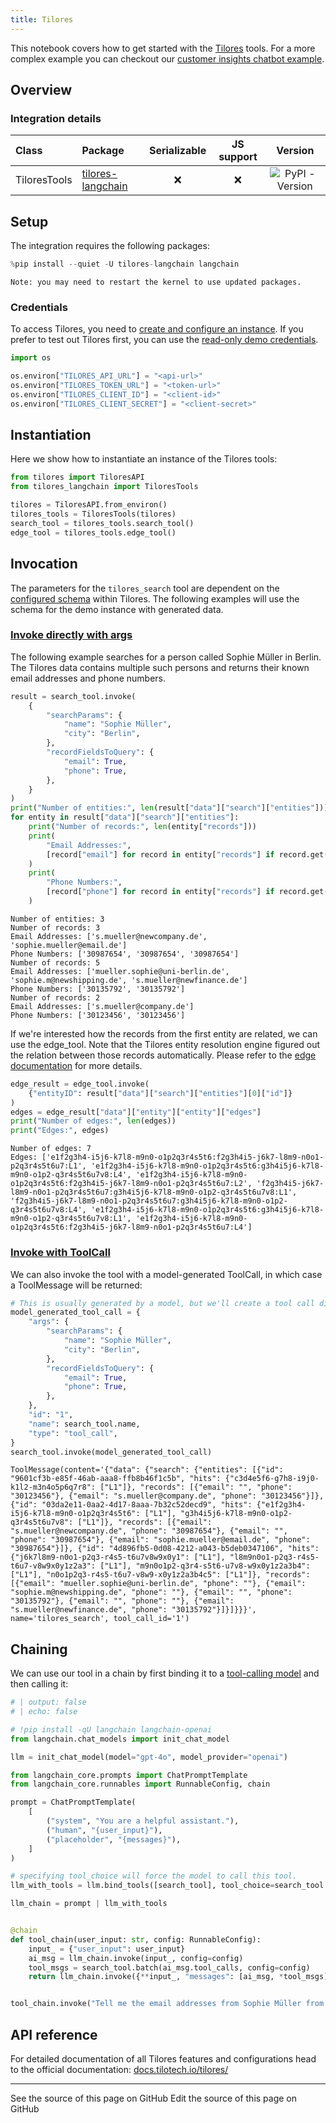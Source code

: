 ```yaml
---
title: Tilores
---
```


This notebook covers how to get started with the [Tilores](/oss/python/integrations/providers/tilores) tools.
For a more complex example you can checkout our [customer insights chatbot example](https://github.com/tilotech/identity-rag-customer-insights-chatbot).

## Overview

### Integration details

| Class | Package | Serializable | JS support |  Version |
| :--- | :--- | :---: | :---: | :---: |
| TiloresTools | [tilores-langchain](https://pypi.org/project/tilores-langchain/) | ❌ | ❌ |  ![PyPI - Version](https://img.shields.io/pypi/v/tilores-langchain?style=flat-square&label=%20) |

## Setup

The integration requires the following packages:

```python
%pip install --quiet -U tilores-langchain langchain
```

```output
Note: you may need to restart the kernel to use updated packages.
```

### Credentials

To access Tilores, you need to [create and configure an instance](https://app.tilores.io). If you prefer to test out Tilores first, you can use the [read-only demo credentials](https://github.com/tilotech/identity-rag-customer-insights-chatbot?tab=readme-ov-file#1-configure-customer-data-access).

```python
import os

os.environ["TILORES_API_URL"] = "<api-url>"
os.environ["TILORES_TOKEN_URL"] = "<token-url>"
os.environ["TILORES_CLIENT_ID"] = "<client-id>"
os.environ["TILORES_CLIENT_SECRET"] = "<client-secret>"
```

## Instantiation

Here we show how to instantiate an instance of the Tilores tools:

```python
from tilores import TiloresAPI
from tilores_langchain import TiloresTools

tilores = TiloresAPI.from_environ()
tilores_tools = TiloresTools(tilores)
search_tool = tilores_tools.search_tool()
edge_tool = tilores_tools.edge_tool()
```

## Invocation

The parameters for the `tilores_search` tool are dependent on the [configured schema](https://docs.tilotech.io/tilores/schema/) within Tilores. The following examples will use the schema for the demo instance with generated data.

### [Invoke directly with args](/oss/python/langchain/tools)

The following example searches for a person called Sophie Müller in Berlin. The Tilores data contains multiple such persons and returns their known email addresses and phone numbers.

```python
result = search_tool.invoke(
    {
        "searchParams": {
            "name": "Sophie Müller",
            "city": "Berlin",
        },
        "recordFieldsToQuery": {
            "email": True,
            "phone": True,
        },
    }
)
print("Number of entities:", len(result["data"]["search"]["entities"]))
for entity in result["data"]["search"]["entities"]:
    print("Number of records:", len(entity["records"]))
    print(
        "Email Addresses:",
        [record["email"] for record in entity["records"] if record.get("email")],
    )
    print(
        "Phone Numbers:",
        [record["phone"] for record in entity["records"] if record.get("phone")],
    )
```

```output
Number of entities: 3
Number of records: 3
Email Addresses: ['s.mueller@newcompany.de', 'sophie.mueller@email.de']
Phone Numbers: ['30987654', '30987654', '30987654']
Number of records: 5
Email Addresses: ['mueller.sophie@uni-berlin.de', 'sophie.m@newshipping.de', 's.mueller@newfinance.de']
Phone Numbers: ['30135792', '30135792']
Number of records: 2
Email Addresses: ['s.mueller@company.de']
Phone Numbers: ['30123456', '30123456']
```

If we're interested how the records from the first entity are related, we can use the edge_tool. Note that the Tilores entity resolution engine figured out the relation between those records automatically. Please refer to the [edge documentation](https://docs.tilotech.io/tilores/rules/#edges) for more details.

```python
edge_result = edge_tool.invoke(
    {"entityID": result["data"]["search"]["entities"][0]["id"]}
)
edges = edge_result["data"]["entity"]["entity"]["edges"]
print("Number of edges:", len(edges))
print("Edges:", edges)
```

```output
Number of edges: 7
Edges: ['e1f2g3h4-i5j6-k7l8-m9n0-o1p2q3r4s5t6:f2g3h4i5-j6k7-l8m9-n0o1-p2q3r4s5t6u7:L1', 'e1f2g3h4-i5j6-k7l8-m9n0-o1p2q3r4s5t6:g3h4i5j6-k7l8-m9n0-o1p2-q3r4s5t6u7v8:L4', 'e1f2g3h4-i5j6-k7l8-m9n0-o1p2q3r4s5t6:f2g3h4i5-j6k7-l8m9-n0o1-p2q3r4s5t6u7:L2', 'f2g3h4i5-j6k7-l8m9-n0o1-p2q3r4s5t6u7:g3h4i5j6-k7l8-m9n0-o1p2-q3r4s5t6u7v8:L1', 'f2g3h4i5-j6k7-l8m9-n0o1-p2q3r4s5t6u7:g3h4i5j6-k7l8-m9n0-o1p2-q3r4s5t6u7v8:L4', 'e1f2g3h4-i5j6-k7l8-m9n0-o1p2q3r4s5t6:g3h4i5j6-k7l8-m9n0-o1p2-q3r4s5t6u7v8:L1', 'e1f2g3h4-i5j6-k7l8-m9n0-o1p2q3r4s5t6:f2g3h4i5-j6k7-l8m9-n0o1-p2q3r4s5t6u7:L4']
```

### [Invoke with ToolCall](/oss/python/langchain/tools)

We can also invoke the tool with a model-generated ToolCall, in which case a ToolMessage will be returned:

```python
# This is usually generated by a model, but we'll create a tool call directly for demo purposes.
model_generated_tool_call = {
    "args": {
        "searchParams": {
            "name": "Sophie Müller",
            "city": "Berlin",
        },
        "recordFieldsToQuery": {
            "email": True,
            "phone": True,
        },
    },
    "id": "1",
    "name": search_tool.name,
    "type": "tool_call",
}
search_tool.invoke(model_generated_tool_call)
```

```output
ToolMessage(content='{"data": {"search": {"entities": [{"id": "9601cf3b-e85f-46ab-aaa8-ffb8b46f1c5b", "hits": {"c3d4e5f6-g7h8-i9j0-k1l2-m3n4o5p6q7r8": ["L1"]}, "records": [{"email": "", "phone": "30123456"}, {"email": "s.mueller@company.de", "phone": "30123456"}]}, {"id": "03da2e11-0aa2-4d17-8aaa-7b32c52decd9", "hits": {"e1f2g3h4-i5j6-k7l8-m9n0-o1p2q3r4s5t6": ["L1"], "g3h4i5j6-k7l8-m9n0-o1p2-q3r4s5t6u7v8": ["L1"]}, "records": [{"email": "s.mueller@newcompany.de", "phone": "30987654"}, {"email": "", "phone": "30987654"}, {"email": "sophie.mueller@email.de", "phone": "30987654"}]}, {"id": "4d896fb5-0d08-4212-a043-b5deb0347106", "hits": {"j6k7l8m9-n0o1-p2q3-r4s5-t6u7v8w9x0y1": ["L1"], "l8m9n0o1-p2q3-r4s5-t6u7-v8w9x0y1z2a3": ["L1"], "m9n0o1p2-q3r4-s5t6-u7v8-w9x0y1z2a3b4": ["L1"], "n0o1p2q3-r4s5-t6u7-v8w9-x0y1z2a3b4c5": ["L1"]}, "records": [{"email": "mueller.sophie@uni-berlin.de", "phone": ""}, {"email": "sophie.m@newshipping.de", "phone": ""}, {"email": "", "phone": "30135792"}, {"email": "", "phone": ""}, {"email": "s.mueller@newfinance.de", "phone": "30135792"}]}]}}}', name='tilores_search', tool_call_id='1')
```

## Chaining

We can use our tool in a chain by first binding it to a [tool-calling model](/oss/python/langchain/tools/) and then calling it:

<ChatModelTabs customVarName="llm" />

```python
# | output: false
# | echo: false

# !pip install -qU langchain langchain-openai
from langchain.chat_models import init_chat_model

llm = init_chat_model(model="gpt-4o", model_provider="openai")
```

```python
from langchain_core.prompts import ChatPromptTemplate
from langchain_core.runnables import RunnableConfig, chain

prompt = ChatPromptTemplate(
    [
        ("system", "You are a helpful assistant."),
        ("human", "{user_input}"),
        ("placeholder", "{messages}"),
    ]
)

# specifying tool_choice will force the model to call this tool.
llm_with_tools = llm.bind_tools([search_tool], tool_choice=search_tool.name)

llm_chain = prompt | llm_with_tools


@chain
def tool_chain(user_input: str, config: RunnableConfig):
    input_ = {"user_input": user_input}
    ai_msg = llm_chain.invoke(input_, config=config)
    tool_msgs = search_tool.batch(ai_msg.tool_calls, config=config)
    return llm_chain.invoke({**input_, "messages": [ai_msg, *tool_msgs]}, config=config)


tool_chain.invoke("Tell me the email addresses from Sophie Müller from Berlin.")
```

## API reference

For detailed documentation of all Tilores features and configurations head to the official documentation: [docs.tilotech.io/tilores/](https://docs.tilotech.io/tilores/)

---

<CardGroup cols={2}>
  <Card title="View Source" icon="eye" href="https://github.com/langchain-ai/docs/blob/main/src/oss/python/integrations/tools/tilores.mdx">
    See the source of this page on GitHub
  </Card>
  <Card title="Edit Source" icon="pen-to-square" href="https://github.com/langchain-ai/docs/edit/main/src/oss/python/integrations/tools/tilores.mdx">
    Edit the source of this page on GitHub
  </Card>
</CardGroup>
